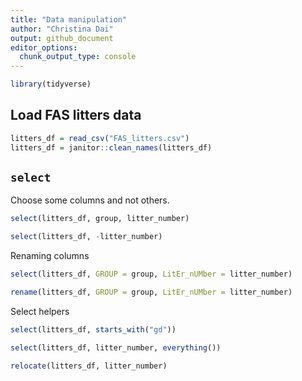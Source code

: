 ```yaml
---
title: "Data manipulation"
author: "Christina Dai"
output: github_document
editor_options: 
  chunk_output_type: console
---
```


```r
library(tidyverse)
```

## Load FAS litters data

```r
litters_df = read_csv("FAS_litters.csv")
litters_df = janitor::clean_names(litters_df)
```

## `select`

Choose some columns and not others.

```r
select(litters_df, group, litter_number)
```

```r
select(litters_df, -litter_number)
```

Renaming columns

```r
select(litters_df, GROUP = group, LitEr_nUMber = litter_number)
```

```r
rename(litters_df, GROUP = group, LitEr_nUMber = litter_number)
```

Select helpers

```r
select(litters_df, starts_with("gd"))
```

```r
select(litters_df, litter_number, everything())
```

```r
relocate(litters_df, litter_number)
```






